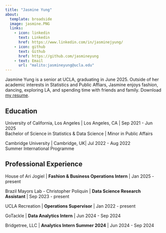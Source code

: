 ```yaml
---
title: "Jasmine Yung"
about:
  template: broadside
  image: jasmine.PNG
  links:
    - icon: linkedin
      text: Linkedin
      href: https://www.linkedin.com/in/jasminejyung/
    - icon: github
      text: Github
      href: https://github.com/jasmineyung
    - text: Email
      url: "malito:jasmineyung@ucla.edu"
---
```


Jasmine Yung is a senior at UCLA, graduating in June 2025. Outside of her academic interests in Statistics and Public Affiars, Jasmine enjoys fashion, dancing, exploring LA, and spending time with friends and family. Download [my resume](/Jasmine_Yung_resume.pdf).

## Education

University of California, Los Angeles \| Los Angeles, CA \| Sep 2021 - Jun 2025\
Bachelor of Science in Statistics & Data Science \| Minor in Public Affairs

Cambridge University \| Cambridge, UK\| Jul 2022 - Aug 2022\
Summer International Programme 

## Professional Experience

House of Ari Jogiel \| **Fashion & Business Operations Intern** \| Jan 2025 - present

Brazil Mayors Lab - Christopher Poliquin \| **Data Science Research Assistant** \| Sep 2023 - present

UCLA Recreation \| **Operations Supervisor** \| Jan 2022 - present

GoTackle \| **Data Analytics Intern** \| Jun 2024 - Sep 2024

Bridgetree, LLC \| **Analytics Intern Summer 2024** \| Jun 2024 - Sep 2024
